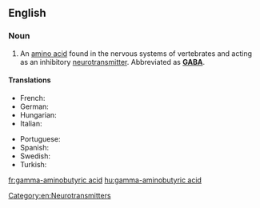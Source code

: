 ==English==
{{wikipedia}}

===Noun===
{{en-noun|-|head=[[gamma]]-[[aminobutyric]] [[acid]]}}

# {{lb|en|biochemistry|physiology}} An [[amino acid]] found in the nervous systems of vertebrates and acting as an inhibitory [[neurotransmitter]]. Abbreviated as '''[[GABA]]'''.

====Translations====
{{trans-top|amino acid}}
* French: {{t-needed|fr}}
* German: {{t+|de|4-Aminobutansäure|f}}
* Hungarian: {{t|hu|gamma-amino-vajsav}}
* Italian: {{t-needed|it}}
{{trans-mid}}
* Portuguese: {{t-needed|pt}}
* Spanish: {{t|es|ácido gamma-aminobutírico|m}}
* Swedish: {{t+|sv|gammaaminobutansyra}}
* Turkish: {{t|tr|gama-amino bütirik asit}}
{{trans-bottom}}

[[Category:en:Neurotransmitters]]

[[fr:gamma-aminobutyric acid]]
[[hu:gamma-aminobutyric acid]]